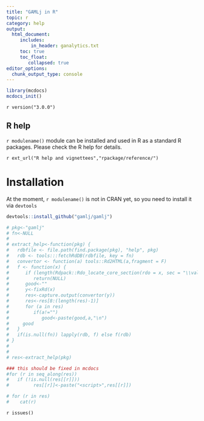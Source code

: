```yaml
---
title: "GAMLj in R"
topic: r
category: help
output: 
  html_document:
     includes:
         in_header: ganalytics.txt
     toc: true
     toc_float:
        collapsed: true
editor_options: 
  chunk_output_type: console
---
```



```r
library(mcdocs)
mcdocs_init()

```

`r version("3.0.0")` 

## R help

<div class="bignote">  

`r modulename()` module can be installed and used in R as a standard R packages. Please check the R help for details. 

`r ext_url("R help and vignettees","rpackage/reference/")`

</div>

# Installation

At the moment, `r modulename()` is not in CRAN yet, so you need to install it via `devtools`

```r
devtools::install_github("gamlj/gamlj")
```

```r

# pkg<-"gamlj"
# fn<-NULL
# 
# extract_help<-function(pkg) {
#   rdbfile <- file.path(find.package(pkg), "help", pkg)
#   rdb <- tools:::fetchRdDB(rdbfile, key = fn)
#   convertor <- function(a) tools::Rd2HTML(a,fragment = F)
#   f <- function(x) {
#      if (length(Rdpack::Rdo_locate_core_section(rdo = x, sec = "\\value"))==0)
#         return(NULL)
#      good<-""
#      y<-fixRd(x)
#      res<-capture.output(convertor(y))
#      res<-res[8:(length(res)-1)]
#      for (a in res)
#         if(a!="")
#            good<-paste(good,a,"\n")
#     good
#   }
#   if(is.null(fn)) lapply(rdb, f) else f(rdb)
# }
# 
# 
# res<-extract_help(pkg) 

### this should be fixed in mcdocs
#for (r in seq_along(res))
#   if (!is.null(res[[r]]))
#         res[[r]]<-paste("<script>",res[[r]])

```

```r

# for (r in res)
#    cat(r)


```



`r issues()`

